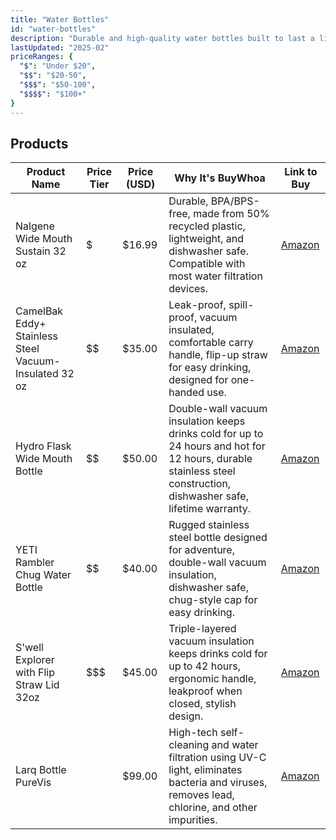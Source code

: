 ```yaml
---
title: "Water Bottles"
id: "water-bottles"
description: "Durable and high-quality water bottles built to last a lifetime."
lastUpdated: "2025-02"
priceRanges: {
  "$": "Under $20",
  "$$": "$20-50",
  "$$$": "$50-100",
  "$$$$": "$100+"
}
---
```


## Products

| Product Name | Price Tier | Price (USD) | Why It's BuyWhoa | Link to Buy |
|--------------|------------|-------------|---------------|-------------|
| Nalgene Wide Mouth Sustain 32 oz | $ | $16.99 | Durable, BPA/BPS-free, made from 50% recycled plastic, lightweight, and dishwasher safe. Compatible with most water filtration devices. | [Amazon](https://www.amazon.com/dp/B000FDRX1W/ref=nosim?tag=buywhoa-20) |
| CamelBak Eddy+ Stainless Steel Vacuum-Insulated 32 oz | $$ | $35.00 | Leak-proof, spill-proof, vacuum insulated, comfortable carry handle, flip-up straw for easy drinking, designed for one-handed use. | [Amazon](https://www.amazon.com/dp/B08CZ97WCS/ref=nosim?tag=buywhoa-20) |
| Hydro Flask Wide Mouth Bottle | $$ | $50.00 | Double-wall vacuum insulation keeps drinks cold for up to 24 hours and hot for 12 hours, durable stainless steel construction, dishwasher safe, lifetime warranty. | [Amazon](https://www.amazon.com/dp/B01GW2GNDE/ref=nosim?tag=buywhoa-20) |
| YETI Rambler Chug Water Bottle | $$ | $40.00 | Rugged stainless steel bottle designed for adventure, double-wall vacuum insulation, dishwasher safe, chug-style cap for easy drinking. | [Amazon](https://www.amazon.com/dp/B07XNYZ2N8/ref=nosim?tag=buywhoa-20) |
| S'well Explorer with Flip Straw Lid 32oz | $$$ | $45.00 | Triple-layered vacuum insulation keeps drinks cold for up to 42 hours, ergonomic handle, leakproof when closed, stylish design. | [Amazon](https://www.amazon.com/dp/B0DHLCDF5S/ref=nosim?tag=buywhoa-20) |
| Larq Bottle PureVis | $$$$ | $99.00 | High-tech self-cleaning and water filtration using UV-C light, eliminates bacteria and viruses, removes lead, chlorine, and other impurities. | [Amazon](https://www.amazon.com/dp/B0BGFZH5DZ/ref=nosim?tag=buywhoa-20) |